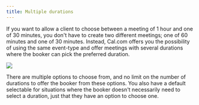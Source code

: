 ```yaml
---
title: Multiple durations
---
```


If you want to allow a client to choose between a meeting of 1 hour and one of 30 minutes, you don't have to create two different meetings; one of 60 minutes and one of 30 minutes. Instead, Cal.com offers you the possibility of using the same event-type and offer meetings with several durations where the booker can pick the preferred duration.

[![](https://downloads.intercomcdn.com/i/o/1195347197/f1e403455555384ec38557cc/i1600x900-BgMltGEPb6Na_ovq8ua.png?expires=1736299800&signature=8ac66befe1b64dd2e3277aa603336a2ba3d39c7fa9d6ba2553a57618c0d09ded&req=dSEuE8p6moBWXvMW1HO4zW8jTdJYIEvemQ2XLldUYQGjype2juOD0dnBUZaP%0ACR0XuAJqPP9PDF2n8E0%3D%0A)](https://downloads.intercomcdn.com/i/o/1195347197/f1e403455555384ec38557cc/i1600x900-BgMltGEPb6Na_ovq8ua.png?expires=1736299800&signature=8ac66befe1b64dd2e3277aa603336a2ba3d39c7fa9d6ba2553a57618c0d09ded&req=dSEuE8p6moBWXvMW1HO4zW8jTdJYIEvemQ2XLldUYQGjype2juOD0dnBUZaP%0ACR0XuAJqPP9PDF2n8E0%3D%0A)

There are multiple options to choose from, and no limit on the number of durations to offer the booker from these options. You also have a default selectable for situations where the booker doesn't necessarily need to select a duration, just that they have an option to choose one.
